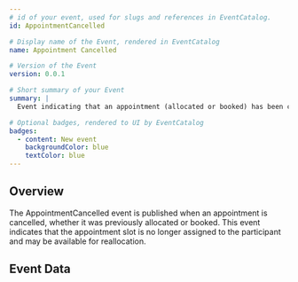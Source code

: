 ```yaml
---
# id of your event, used for slugs and references in EventCatalog.
id: AppointmentCancelled

# Display name of the Event, rendered in EventCatalog
name: Appointment Cancelled

# Version of the Event
version: 0.0.1

# Short summary of your Event
summary: |
  Event indicating that an appointment (allocated or booked) has been cancelled.

# Optional badges, rendered to UI by EventCatalog
badges:
  - content: New event
    backgroundColor: blue
    textColor: blue
---
```


## Overview

The AppointmentCancelled event is published when an appointment is cancelled, whether it was previously allocated or booked. This event indicates that the appointment slot is no longer assigned to the participant and may be available for reallocation.

## Event Data

<Schema />
